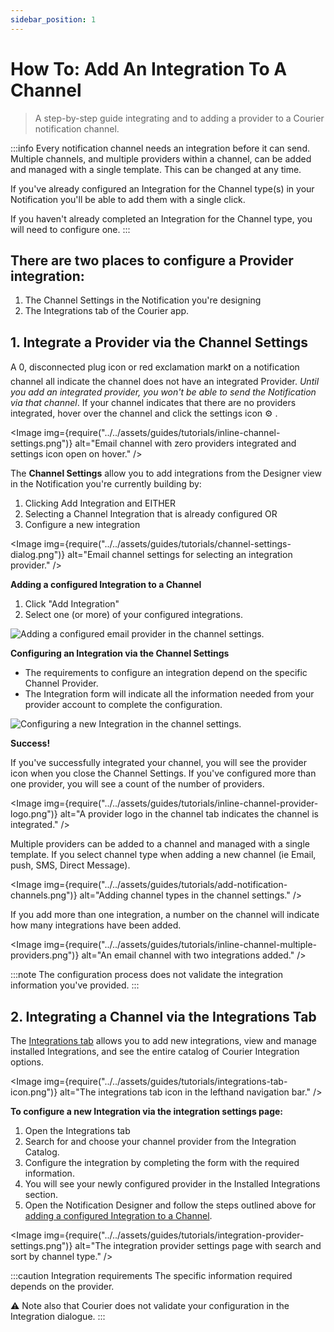```yaml
---
sidebar_position: 1
---
```



# How To: Add An Integration To A Channel

> A step-by-step guide integrating and to adding a provider to a Courier notification channel.

:::info Every notification channel needs an integration before it can send.
Multiple channels, and multiple providers within a channel, can be added and managed with a single template. This can be changed at any time.

If you've already configured an Integration for the Channel type(s) in your Notification you'll be able to add them with a single click.

If you haven't already completed an Integration for the Channel type, you will need to configure one.
:::

## There are two places to configure a Provider integration:

1. The Channel Settings in the Notification you're designing
2. The Integrations tab of the Courier app.

## 1. Integrate a Provider via the Channel Settings

A 0, disconnected plug icon or red exclamation mark❗️ on a notification channel all indicate the channel does not have an integrated Provider. _Until you add an integrated provider, you won't be able to send the Notification via that channel_. If your channel indicates that there are no providers integrated, hover over the channel and click the settings icon ⚙️ .

<Image
  img={require("../../assets/guides/tutorials/inline-channel-settings.png")}
  alt="Email channel with zero providers integrated and settings icon open on hover."
/>

The **Channel Settings** allow you to add integrations from the Designer view in the Notification you're currently building by:

1. Clicking Add Integration and EITHER
2. Selecting a Channel Integration that is already configured OR
3. Configure a new integration

<Image
  img={require("../../assets/guides/tutorials/channel-settings-dialog.png")}
  alt="Email channel settings for selecting an integration provider."
/>

**Adding a configured Integration to a Channel**

1. Click "Add Integration"
2. Select one (or more) of your configured integrations.

<GifWrapper width={1069} height={685} caption="Adding a configured email provider in the channel settings.">

![Adding a configured email provider in the channel settings.](../../assets/guides/tutorials/adding-configured-integrations.gif)

</GifWrapper>

**Configuring an Integration via the Channel Settings**

- The requirements to configure an integration depend on the specific Channel Provider.
- The Integration form will indicate all the information needed from your provider account to complete the configuration.

<GifWrapper width={1069} height={685} caption="Configuring a new Integration in the channel settings.">

![Configuring a new Integration in the channel settings.](../../assets/guides/tutorials/configuring-an-integration.gif)

</GifWrapper>

**Success!**

If you've successfully integrated your channel, you will see the provider icon when you close the Channel Settings. If you've configured more than one provider, you will see a count of the number of providers.

<Image
  img={require("../../assets/guides/tutorials/inline-channel-provider-logo.png")}
  alt="A provider logo in the channel tab indicates the channel is integrated."
/>

Multiple providers can be added to a channel and managed with a single template. If you select channel type when adding a new channel (ie Email, push, SMS, Direct Message).

<Image
  img={require("../../assets/guides/tutorials/add-notification-channels.png")}
  alt="Adding channel types in the channel settings."
/>

If you add more than one integration, a number on the channel will indicate how many integrations have been added.

<Image
  img={require("../../assets/guides/tutorials/inline-channel-multiple-providers.png")}
  alt="An email channel with two integrations added."
/>

:::note
The configuration process does not validate the integration information you've provided.
:::

## 2. Integrating a Channel via the Integrations Tab

The [Integrations tab](https://app.courier.com/integrations) allows you to add new integrations, view and manage installed Integrations, and see the entire catalog of Courier Integration options.

<Image
  img={require("../../assets/guides/tutorials/integrations-tab-icon.png")}
  alt="The integrations tab icon in the lefthand navigation bar."
/>

**To configure a new Integration via the integration settings page:**

1. Open the Integrations tab
2. Search for and choose your channel provider from the Integration Catalog.
3. Configure the integration by completing the form with the required information.
4. You will see your newly configured provider in the Installed Integrations section.
5. Open the Notification Designer and follow the steps outlined above for [adding a configured Integration to a Channel](#1-integrate-a-provider-via-the-channel-settings).

<Image
  img={require("../../assets/guides/tutorials/integration-provider-settings.png")}
  alt="The integration provider settings page with search and sort by channel type."
/>

:::caution Integration requirements
The specific information required depends on the provider.

⚠️ Note also that Courier does not validate your configuration in the Integration dialogue.
:::

